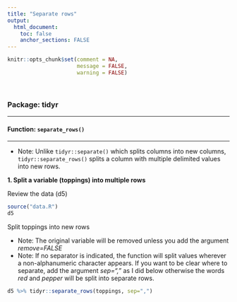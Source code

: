 ```yaml
---
title: "Separate rows"
output: 
  html_document:
    toc: false
    anchor_sections: FALSE
---
```


```r
knitr::opts_chunk$set(comment = NA,
                      message = FALSE,
                      warning = FALSE)
```

<br>

### Package: tidyr

---

#### Function: `separate_rows()`

---

* Note: Unlike `tidyr::separate()` which splits columns into new columns, `tidyr::separate_rows()` splits a column with multiple delimited values into new rows.

**1\. Split a variable (toppings) into multiple rows**

Review the data (d5)

```r

source("data.R")
d5

```

Split toppings into new rows

* Note: The original variable will be removed unless you add the argument *remove=FALSE*
* Note: If no separator is indicated, the function will split values wherever a non-alphanumeric character appears. If you want to be clear where to separate, add the argument *sep=","* as I did below otherwise the words *red* and *pepper* will be split into separate rows.

```r

d5 %>% tidyr::separate_rows(toppings, sep=",")

```
